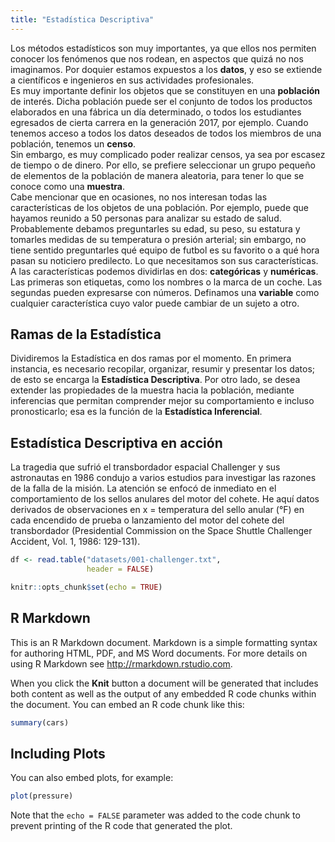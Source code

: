 ```yaml
---
title: "Estadística Descriptiva"
---
```


Los métodos estadísticos son muy importantes, ya que ellos nos permiten conocer los fenómenos que nos rodean, en aspectos que quizá no nos imaginamos. Por doquier estamos expuestos a los __datos__, y eso se extiende a científicos e ingenieros en sus actividades profesionales.  
Es muy importante definir los objetos que se constituyen en una __población__ de interés. Dicha población puede ser el conjunto de todos los productos elaborados en una fábrica un día determinado, o todos los estudiantes egresados de cierta carrera en la generación 2017, por ejemplo. Cuando tenemos acceso a todos los datos deseados de todos los miembros de una población, tenemos un __censo__.  
Sin embargo, es muy complicado poder realizar censos, ya sea por escasez de tiempo o de dinero. Por ello, se prefiere seleccionar un grupo pequeño de elementos de la población de manera aleatoria, para tener lo que se conoce como una __muestra__.  
Cabe mencionar que en ocasiones, no nos interesan todas las características de los objetos de una población. Por ejemplo, puede que hayamos reunido a 50 personas para analizar su estado de salud. Probablemente debamos preguntarles su edad, su peso, su estatura y tomarles medidas de su temperatura o presión arterial; sin embargo, no tiene sentido preguntarles qué equipo de futbol es su favorito o a qué hora pasan su noticiero predilecto. Lo que necesitamos son sus características.  
A las características podemos dividirlas en dos: __categóricas__ y __numéricas__. Las primeras son etiquetas, como los nombres o la marca de un coche. Las segundas pueden expresarse con números. Definamos una __variable__ como cualquier característica cuyo valor puede cambiar de un sujeto a otro.

## Ramas de la Estadística
Dividiremos la Estadística en dos ramas por el momento. En primera instancia, es necesario recopilar, organizar, resumir y presentar los datos; de esto se encarga la __Estadística Descriptiva__. Por otro lado, se desea extender las propiedades de la muestra hacia la población, mediante inferencias que permitan comprender mejor su comportamiento e incluso pronosticarlo; esa es la función de la __Estadística Inferencial__.

## Estadística Descriptiva en acción
La tragedia que sufrió el transbordador espacial Challenger y sus astronautas en 1986 condujo a varios estudios para investigar las razones de la falla de la misión. La atención se enfocó de inmediato en el comportamiento de los sellos anulares del motor del cohete. He aquí datos derivados de observaciones en x = temperatura del sello anular (°F) en cada encendido de prueba o lanzamiento del motor del cohete del transbordador (Presidential Commission on the Space Shuttle Challenger Accident, Vol. 1, 1986: 129-131).

```r
df <- read.table("datasets/001-challenger.txt", 
                 header = FALSE)
```


```r
knitr::opts_chunk$set(echo = TRUE)
```

## R Markdown

This is an R Markdown document. Markdown is a simple formatting syntax for authoring HTML, PDF, and MS Word documents. For more details on using R Markdown see <http://rmarkdown.rstudio.com>.

When you click the **Knit** button a document will be generated that includes both content as well as the output of any embedded R code chunks within the document. You can embed an R code chunk like this:

```r
summary(cars)
```

## Including Plots

You can also embed plots, for example:

```r
plot(pressure)
```

Note that the `echo = FALSE` parameter was added to the code chunk to prevent printing of the R code that generated the plot.

